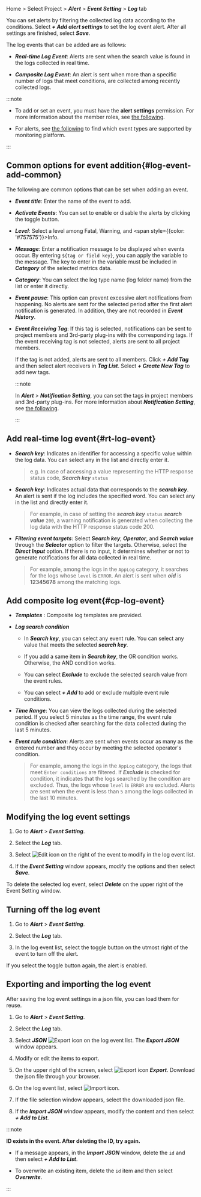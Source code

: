 Home > Select Project > **_Alert_** > **_Event Setting_** > **_Log_** tab

You can set alerts by filtering the collected log data according to the conditions. Select **_+ Add alert settings_** to set the log event alert. After all settings are finished, select **_Save_**.

<Xclude product='postgresql,mysql'>

<ImgLang img='log-alert-config.png' desc='Log notification setting' />

</Xclude>

<InDoc product='postgresql,mysql'>

<ImgLang img='db-log-alert-config.png' desc='Log notification setting' />

</InDoc>

The log events that can be added are as follows:

- **_Real-time Log Event_**: Alerts are sent when the search value is found in the logs collected in real time.

- **_Composite Log Event_**: An alert is sent when more than a specific number of logs that meet conditions, are collected among recently collected logs.

:::note

- To add or set an event, you must have the **alert settings** permission. For more information about the member roles, see [the following](../project/project-structure#project-auth).

- For alerts, see [the following](../support-env#support-notice) to find which event types are supported by monitoring platform.

:::

## Common options for event addition{#log-event-add-common}

The following are common options that can be set when adding an event.

- **_Event title_**: Enter the name of the event to add.

- **_Activate Events_**: You can set to enable or disable the alerts by clicking the toggle button.

- **_Level_**: Select a level among <span class='vslow'>Fatal</span>, <span class='slow'>Warning</span>, and <span style={{color: '#757575'}}>Info</span>.

- **_Message_**: Enter a notification message to be displayed when events occur. By entering `${tag or field key}`, you can apply the variable to the message. The key to enter in the variable must be included in **_Category_** of the selected metrics data.

- **_Category_**: You can select the log type name (log folder name) from the list or enter it directly.

- **_Event pause_**: This option can prevent excessive alert notifications from happening. No alerts are sent for the selected period after the first alert notification is generated. In addition, they are not recorded in **_Event History_**.

- **_Event Receiving Tag_**: If this tag is selected, notifications can be sent to project members and 3rd-party plug-ins with the corresponding tags. If the event receiving tag is not selected, alerts are sent to all project members.  

  If the tag is not added, alerts are sent to all members. Click **_+ Add Tag_** and then select alert receivers in **_Tag List_**. Select **_+ Create New Tag_** to add new tags.

  :::note

  In **_Alert_** > **_Notification Setting_**, you can set the tags in project members and 3rd-party plug-ins. For more information about **_Notification Setting_**, see [the following](set-receive-event).

  :::

## Add real-time log event{#rt-log-event}

<ImgLang img='log-alert-rt.png' desc='실시간 로그 이벤트 추가 sc' />

- **_Search key_**: Indicates an identifier for accessing a specific value within the log data. You can select any in the list and directly enter it.

  > e.g. In case of accessing a value representing the HTTP response status code, **_Search key_** `status`

- **_Search key_**: Indicates actual data that corresponds to the **_search key_**. An alert is sent if the log includes the specified word. You can select any in the list and directly enter it.

  > For example, in case of setting the **_search key_** `status` **_search value_** `200`, a warning notification is generated when collecting the log data with the HTTP response status code 200.

- **_Filtering event targets_**: Select **_Search key_**, **_Operator_**, and **_Search value_** through the **_Selector_** option to filter the targets. Otherwise, select the **_Direct Input_** option. If there is no input, it determines whether or not to generate notifications for all data collected in real time.

  > For example, among the logs in the `AppLog` category, it searches for the logs whose `level` is `ERROR`. An alert is sent when **_oid_** is **12345678** among the matching logs.

## Add composite log event{#cp-log-event}

<ImgLang img='log-alert-cp.png' desc='복합 로그 이벤트 추가 sc' />

- **_Templates_** : Composite log templates are provided. 

- **_Log search condition_**

  - In **_Search key_**, you can select any event rule. You can select any value that meets the selected **_search key_**.

  - If you add a same item in **_Search key_**, the OR condition works. Otherwise, the AND condition works.

  - You can select **_Exclude_** to exclude the selected search value from the event rules.

  - You can select **_+ Add_** to add or exclude multiple event rule conditions.  

- **_Time Range_**: You can view the logs collected during the selected period. If you select 5 minutes as the time range, the event rule condition is checked after searching for the data collected during the last 5 minutes. 

- **_Event rule condition_**: Alerts are sent when events occur as many as the entered number and they occur by meeting the selected operator's condition.

  > For example, among the logs in the `AppLog` category, the logs that meet `Enter conditions` are filtered. If **_Exclude_** is checked for condition, it indicates that the logs searched by the condition are excluded. Thus, the logs whose `level` is `ERROR` are excluded. Alerts are sent when the event is less than `5` among the logs collected in the last 10 minutes.

## Modifying the log event settings

1. Go to **_Alert_** > **_Event Setting_**.

2. Select the **_Log_** tab.

3. Select ![Edit icon](/img/ico-edit.svg) on the right of the event to modify in the log event list.

4. If the **_Event Setting_** window appears, modify the options and then select **_Save_**.

To delete the selected log event, select **_Delete_** on the upper right of the Event Setting window.

## Turning off the log event

1. Go to **_Alert_** > **_Event Setting_**.

2. Select the **_Log_** tab.

3. In the log event list, select the toggle button on the utmost right of the event to turn off the alert.

If you select the toggle button again, the alert is enabled.

## Exporting and importing the log event

After saving the log event settings in a json file, you can load them for reuse.

1. Go to **_Alert_** > **_Event Setting_**.

2. Select the **_Log_** tab.

3. Select **_JSON_** ![Export icon](/img/ico-export.svg) on the log event list. The **_Export JSON_** window appears.

4. Modify or edit the items to export.

5. On the upper right of the screen, select ![Export icon](/img/ico-export.svg) **_Export_**. Download the json file through your browser.

6. On the log event list, select ![Import icon](/img/ico-import.svg).

7. If the file selection window appears, select the downloaded json file.

8. If the **_Import JSON_** window appears, modify the content and then select **_+ Add to List_**.

:::note 

**ID exists in the event. After deleting the ID, try again.**

- If a message appears, in the **_Import JSON_** window, delete the `id` and then select **_+ Add to List_**.

- To overwrite an existing item, delete the `id` item and then select **_Overwrite_**.

:::
